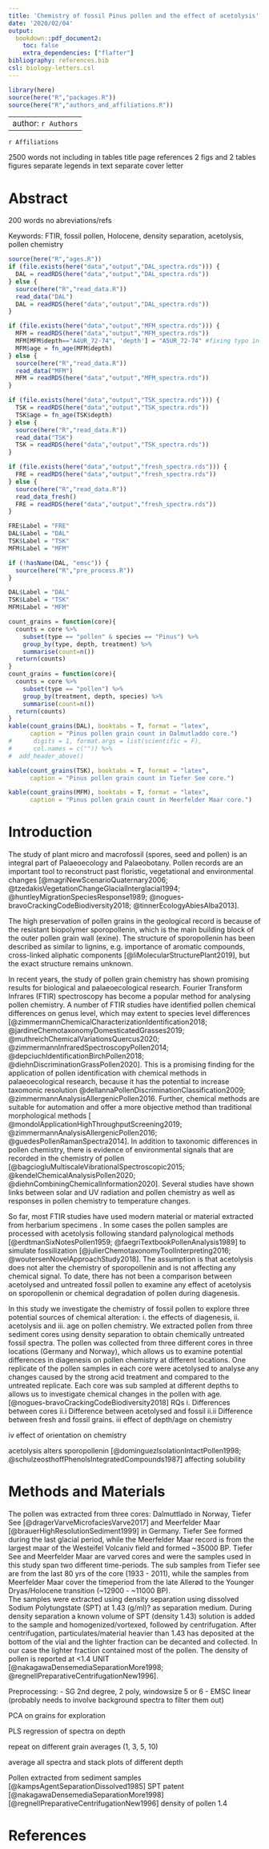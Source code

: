 ```yaml
---
title: 'Chemistry of fossil Pinus pollen and the effect of acetolysis'
date: '2020/02/04'
output:
  bookdown::pdf_document2:
    toc: false
    extra_dependencies: ["flafter"]
bibliography: references.bib
csl: biology-letters.csl
---
```


```r
library(here)
source(here("R","packages.R"))
source(here("R","authors_and_affiliations.R"))
```

---
author: `r Authors`
---
`r Affiliations`

2500 words not including in tables title page references
2 figs and 2 tables
figures separate legends in text
separate cover letter

<!-- 
A  200
I  500
MM 400
R  500
D  800
-->

\newpage

# Abstract
200 words no abreviations/refs

Keywords: FTIR, fossil pollen, Holocene, density separation, acetolysis, pollen chemistry

\newpage
<!-- READ DATA -->
```r
source(here("R","ages.R"))
if (file.exists(here("data","output","DAL_spectra.rds"))) {
  DAL = readRDS(here("data","output","DAL_spectra.rds"))
} else {
  source(here("R","read_data.R"))
  read_data("DAL")
  DAL = readRDS(here("data","output","DAL_spectra.rds"))
}

if (file.exists(here("data","output","MFM_spectra.rds"))) {
  MFM = readRDS(here("data","output","MFM_spectra.rds"))
  MFM[MFM$depth=="A4UR_72-74", 'depth'] = "A5UR_72-74" #fixing typo in sample name
  MFM$age = fn_age(MFM$depth)
} else {
  source(here("R","read_data.R"))
  read_data("MFM")
  MFM = readRDS(here("data","output","MFM_spectra.rds"))
}

if (file.exists(here("data","output","TSK_spectra.rds"))) {
  TSK = readRDS(here("data","output","TSK_spectra.rds"))
  TSK$age = fn_age(TSK$depth)
} else {
  source(here("R","read_data.R"))
  read_data("TSK")
  TSK = readRDS(here("data","output","TSK_spectra.rds"))
}

if (file.exists(here("data","output","fresh_spectra.rds"))) {
  FRE = readRDS(here("data","output","fresh_spectra.rds"))
} else {
  source(here("R","read_data.R"))
  read_data_fresh()
  FRE = readRDS(here("data","output","fresh_spectra.rds"))
}

FRE$Label = "FRE"
DAL$Label = "DAL"
TSK$Label = "TSK"
MFM$Label = "MFM"
```

<!-- PRE-PROCESS DATA -->
```r
if (!hasName(DAL, "emsc")) {
  source(here("R","pre_process.R"))
}
```

<!-- PCA -->
```r
DAL$Label = "DAL"
TSK$Label = "TSK"
MFM$Label = "MFM"
```


```r
count_grains = function(core){
  counts = core %>%
    subset(type == "pollen" & species == "Pinus") %>% 
    group_by(type, depth, treatment) %>%
    summarise(count=n())
  return(counts)
}
count_grains = function(core){
  counts = core %>%
    subset(type == "pollen") %>% 
    group_by(treatment, depth, species) %>%
    summarise(count=n())
  return(counts)
}
kable(count_grains(DAL), booktabs = T, format = "latex",
      caption = "Pinus pollen grain count in Dalmutladdo core.")
#      digits = 1, format.args = list(scientific = F),
#      col.names = c("")) %>% 
#  add_header_above()
```

```r
kable(count_grains(TSK), booktabs = T, format = "latex",
      caption = "Pinus pollen grain count in Tiefer See core.")
```

```r
kable(count_grains(MFM), booktabs = T, format = "latex",
      caption = "Pinus pollen grain count in Meerfelder Maar core.")
```

\newpage

# Introduction
<!--Main Goal: Explore the chemical differences between fresh and untreated fossil pollen.-->

The study of plant micro and macrofossil (spores, seed and pollen) is an integral part of Palaeoecology and Palaeobotany.
Pollen records are an important tool to reconstruct past floristic, vegetational and environmental changes [@magriNewScenarioQuaternary2006; @tzedakisVegetationChangeGlacialInterglacial1994; @huntleyMigrationSpeciesResponse1989; @nogues-bravoCrackingCodeBiodiversity2018; @tinnerEcologyAbiesAlba2013].

The high preservation of pollen grains in the geological record is because of the resistant biopolymer sporopollenin, which is the main building block of the outer pollen grain wall (exine).
The structure of sporopollenin has been described as similar to lignins, e.g. importance of aromatic compounds, cross-linked aliphatic components [@liMolecularStructurePlant2019], but the exact structure remains unknown.

In recent years, the study of pollen grain chemistry has shown promising results for biological and palaeoecological research.
Fourier Transform Infrares (FTIR) spectroscopy has become a popular method for analysing pollen chemistry.
A number of FTIR studies have identified pollen chemical differences on genus level, which may extent to species level differences [@zimmermannChemicalCharacterizationIdentification2018; @jardineChemotaxonomyDomesticatedGrasses2019; @muthreichChemicalVariationsQuercus2020; @zimmermannInfraredSpectroscopyPollen2014; @depciuchIdentificationBirchPollen2018; @diehnDiscriminationGrassPollen2020]. 
This is a promising finding for the application of pollen identification with chemical methods in palaeoecological research, because it has the potential to increase taxomonic resolution @dellannaPollenDiscriminationClassification2009; @zimmermannAnalysisAllergenicPollen2016.
Further, chemical methods are suitable for automation and offer a more objective method than traditional morphological methods [ @mondolApplicationHighThroughputScreening2019; @zimmermannAnalysisAllergenicPollen2016; @guedesPollenRamanSpectra2014].
In addition to taxonomic differences in pollen chemistry, there is evidence of environmental signals that are recorded in the chemistry of pollen [@bagciogluMultiscaleVibrationalSpectroscopic2015; @kendelChemicalAnalysisPollen2020; @diehnCombiningChemicalInformation2020].
Several studies have shown links between solar and UV radiation and pollen chemistry as well as responses in pollen chemistry to temperature changes.

So far, most FTIR studies have used modern material or material extracted from herbarium specimens .
In some cases the pollen samples are processed with acetolysis following standard palynological methods [@erdtmanSixNotesPollen1959; @faegriTextbookPollenAnalysis1989] to simulate fossilization [@julierChemotaxonomyToolInterpreting2016; @woutersenNovelApproachStudy2018].
The assumption is that acetolysis does not alter the chemistry of sporopollenin and is not affecting any chemical signal.
To date, there has not been a comparison between acetolysed and untreated fossil pollen to examine any effect of acetolysis on sporopollenin or chemical degradation of pollen during diagenesis.

In this study we investigate the chemistry of fossil pollen to explore three potential sources of chemical alteration: i. the effects of diagenesis, ii. acetolysis and iii. age on pollen chemistry.
We extracted pollen from three sediment cores using density separation to obtain chemically untreated fossil spectra.
The pollen was collected from three different cores in three locations (Germany and Norway), which allows us to examine potential differences in diagenesis on pollen chemistry at different locations.
One replicate of the pollen samples in each core were acetolysed to analyse any changes caused by the strong acid treatment and compared to the untreated replicate.
Each core was sub sampled at different depths to allows us to investigate chemical changes in the pollen with age.
[@nogues-bravoCrackingCodeBiodiversity2018]
RQs
i. Differences between cores
ii.i Difference between acetolysed and fossil
ii.ii Difference between fresh and fossil grains.
iii effect of depth/age on chemistry

iv effect of orientation on chemistry

    
acetolysis alters sporopollenin [@dominguezIsolationIntactPollen1998; @schulzeosthoffPhenolsIntegratedCompounds1987] affecting solubility

# Methods and Materials

The pollen was extracted from three cores: Dalmuttlado in Norway, Tiefer See [@dragerVarveMicrofaciesVarve2017] and Meerfelder Maar [@brauerHighResolutionSediment1999] in Germany.
Tiefer See formed during the last glacial period, while the Meerfelder Maar record is from the largest maar of the Westeifel Volcaniv field and formed ~35000 BP.
Tiefer See and Meerfelder Maar are varved cores and were the samples used in this study span two different time-periods.
The sub samples from Tiefer see are from the last 80 yrs of the core (1933 - 2011), while the samples from Meerfelder Maar cover the timeperiod from the late Allerød to the Younger Dryas/Holocene transition (~12900 - ~11000 BP).  
The samples were extracted using density separation using dissolved Sodium Polytungstate (SPT) at 1.43 (g/ml)? as separation medium. <!--FM: check Unit-->
During density separation a known volume of SPT (density 1.43) solution is added to the sample and homogenized/vortexed, followed by centrifugation.
After centrifugation, particulates/material heavier than 1.43 has deposited at the bottom of the vial and the lighter fraction can be decanted and collected.
In our case the lighter fraction contained most of the pollen.
The density of pollen is reported at <1.4 UNIT [@nakagawaDensemediaSeparationMore1998; @regnellPreparativeCentrifugationNew1996].

Preprocessing:
- SG 2nd degree, 2 poly, windowsize 5 or 6
- EMSC linear (probably needs to involve background spectra to filter them out)

PCA on grains for exploration

PLS regression of spectra on depth

repeat on different grain averages (1, 3, 5, 10)

average all spectra and stack plots of different depth

Pollen extracted from sediment samples 
[@kampsAgentSeparationDissolved1985] SPT patent
[@nakagawaDensemediaSeparationMore1998] 
[@regnellPreparativeCentrifugationNew1996] density of pollen 1.4

# References
